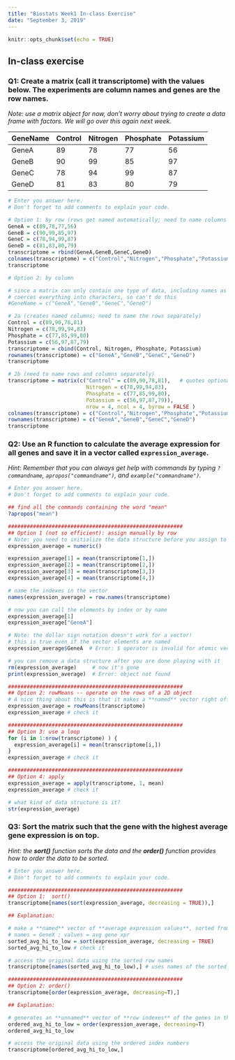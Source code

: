 ```yaml
---
title: "Biostats Week1 In-class Exercise"
date: "September 3, 2019"
---
```


```r
knitr::opts_chunk$set(echo = TRUE)
```

## In-class exercise 


### Q1: Create a matrix (call it transcriptome) with the values below. The experiments are column names and genes are the row names.
_Note: use a matrix object for now, don't worry about trying to create a data frame with factors. We will go over this again next week._

GeneName | Control | Nitrogen | Phosphate | Potassium
---------|---------|----------|-----------|-----------
GeneA    |   89    |    78    |     77    |    56
GeneB    |   90    |    99    |     85    |    97
GeneC    |   78    |    94    |     99    |    87
GeneD    |   81    |    83    |     80    |    79

```r

# Enter you answer here.
# Don't forget to add comments to explain your code.

# Option 1: by row (rows get named automatically; need to name columns separately)
GeneA = c(89,78,77,56)
GeneB = c(90,99,85,97)
GeneC = c(78,94,99,87)
GeneD = c(81,83,80,79)
transcriptome = rbind(GeneA,GeneB,GeneC,GeneD)
colnames(transcriptome) = c("Control","Nitrogen","Phosphate","Potassium")
transcriptome

# Option 2: by column

# since a matrix can only contain one type of data, including names as a column data
# coerces everything into characters, so can't do this
#GeneName = c("GeneA","GeneB","GeneC","GeneD")

# 2a (creates named columns; need to name the rows separately)
Control = c(89,90,78,81)
Nitrogen = c(78,99,94,83)
Phosphate = c(77,85,99,80)
Potassium = c(56,97,87,79)
transcriptome = cbind(Control, Nitrogen, Phosphate, Potassium)
rownames(transcriptome) = c("GeneA","GeneB","GeneC","GeneD")
transcriptome

# 2b (need to name rows and columns separately)
transcriptome = matrix(c("Control" = c(89,90,78,81),   # quotes optional
                         Nitrogen = c(78,99,94,83), 
                         Phosphate = c(77,85,99,80),
                         Potassium = c(56,97,87,79)),
                         nrow = 4, ncol = 4, byrow = FALSE )
colnames(transcriptome) = c("Control","Nitrogen","Phosphate","Potassium")
rownames(transcriptome) = c("GeneA","GeneB","GeneC","GeneD")
transcriptome

```


### Q2: Use an R function to calculate the average expression for all genes and save it in a vector called ``expression_average``.
_Hint: Remember that you can always get help with commands by typing `?commandname`, `apropos("commandname")`, and `example("commandname")`._

```r

# Enter you answer here.
# Don't forget to add comments to explain your code.

## find all the commands containing the word "mean"
?apropos("mean")

########################################################
## Option 1 (not so efficient): assign manually by row
# Note: you need to initialize the data structure before you assign to it
expression_average = numeric()

expression_average[1] = mean(transcriptome[1,])
expression_average[2] = mean(transcriptome[2,])
expression_average[3] = mean(transcriptome[3,])
expression_average[4] = mean(transcriptome[4,])

# name the indexes in the vector
names(expression_average) = row.names(transcriptome)

# now you can call the elements by index or by name
expression_average[1]
expression_average["GeneA"]

# Note: the dollar sign notation doesn't work for a vector!
# this is true even if the vector elements are named
expression_average$GeneA  # Error: $ operator is invalid for atomic vectors

# you can remove a data structure after you are done playing with it
rm(expression_average)     # now it's gone
print(expression_average)  # Error: object not found

########################################################
## Option 2: rowMeans -- operate on the rows of a 2D object
# A nice thing about this is that it makes a **named** vector right off the bat! ;-)
expression_average = rowMeans(transcriptome)
expression_average # check it

########################################################
## Option 3: use a loop
for (i in 1:nrow(transcriptome) ) {
  expression_average[i] = mean(transcriptome[i,])
}
expression_average # check it

########################################################
## Option 4: apply
expression_average = apply(transcriptome, 1, mean)
expression_average # check it

# what kind of data structure is it?
str(expression_average)
```


### Q3: Sort the matrix such that the gene with the highest average gene expression is on top.

_Hint: the **sort()** function sorts the data and the **order()** function provides how to order the data to be sorted._

```r

# Enter you answer here.
# Don't forget to add comments to explain your code.

########################################################
## Option 1:  sort()
transcriptome[names(sort(expression_average, decreasing = TRUE)),]

## Explanation:

# make a **named** vector of **average expression values**, sorted from high to low
# names = GeneX ; values = avg gene xpr
sorted_avg_hi_to_low = sort(expression_average, decreasing = TRUE)
sorted_avg_hi_to_low # check it

# access the original data using the sorted row names
transcriptome[names(sorted_avg_hi_to_low),] # uses names of the sorted expr avg vector

########################################################
## Option 2: order()
transcriptome[order(expression_average, decreasing=T),]

## Explanation:

# generates an **unnamed** vector of **row indexes** of the genes in the df, ordered by their avg gene xpr from high to low
ordered_avg_hi_to_low = order(expression_average, decreasing=T)
ordered_avg_hi_to_low

# access the original data using the ordered index numbers
transcriptome[ordered_avg_hi_to_low,]

```
